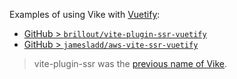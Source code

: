 Examples of using Vike with [Vuetify](https://vuetifyjs.com/):
 - [GitHub > `brillout/vite-plugin-ssr-vuetify`](https://github.com/brillout/vite-plugin-ssr-vuetify)
 - [GitHub > `jamesladd/aws-vite-ssr-vuetify`](https://github.com/jamesladd/aws-vite-ssr-vuetify)

> vite-plugin-ssr was the [previous name of Vike](https://vite-plugin-ssr.com/vike).
